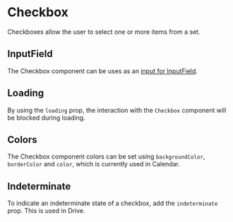 
# Checkbox

Checkboxes allow the user to select one or more items from a set.

<Canvas withSource="open">
    <Story id="components-checkbox--basic" />
</Canvas>

## InputField

The Checkbox component can be uses as an [input for InputField](/docs/components-inputfield--basic#custom-elements).

<Canvas>
    <Story id="components-checkbox--as-input-field" />
</Canvas>

## Loading

By using the `loading` prop, the interaction with the `Checkbox` component will be blocked during loading.

<Canvas>
    <Story id="components-checkbox--loading" />
</Canvas>

## Colors

The Checkbox component colors can be set using `backgroundColor`, `borderColor` and `color`, which is currently used in Calendar.

<Canvas>
    <Story id="components-checkbox--colors" />
</Canvas>

## Indeterminate

To indicate an indeterminate state of a checkbox, add the `indeterminate` prop. This is used in Drive.

<Canvas>
    <Story id="components-checkbox--indeterminate" />
</Canvas>

<div class="hidden">
    <Primary />
</div>

<ArgTypes story={PRIMARY_STORY} />
